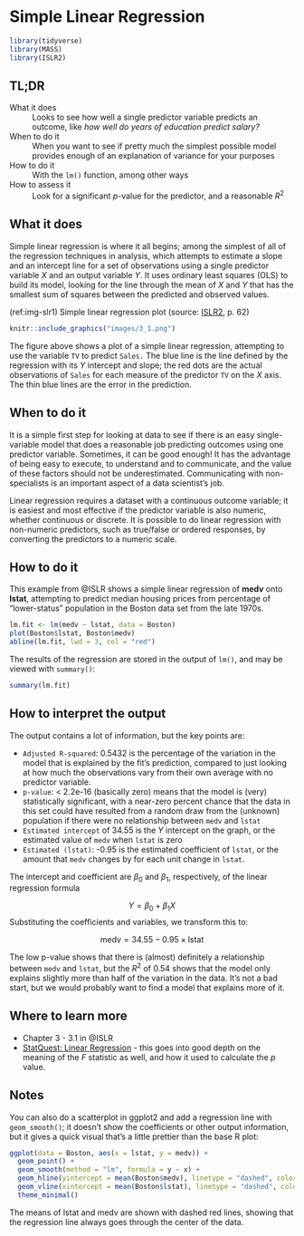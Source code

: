 # Simple Linear Regression {#simple-linear-regression}

```r
library(tidyverse)
library(MASS)
library(ISLR2)
```

## TL;DR

What it does
: Looks to see how well a single predictor variable predicts an outcome, like *how well do years of education predict salary?*

When to do it
: When you want to see if pretty much the simplest possible model provides enough of an explanation of variance for your purposes

How to do it
: With the `lm()` function, among other ways

How to assess it
: Look for a significant $p$-value for the predictor, and a reasonable $R^2$

## What it does 

Simple linear regression is where it all begins; among the simplest of all of the regression techniques in analysis, which attempts to estimate a slope and an intercept line for a set of observations using a single predictor variable $X$ and an output variable $Y$. It uses ordinary least squares (OLS) to build its model, looking for the line through the mean of $X$ and $Y$ that has the smallest sum of squares between the predicted and observed values.

(ref:img-slr1) Simple linear regression plot (source: [ISLR2](https://www.statlearning.com/), p. 62)

```r
knitr::include_graphics("images/3_1.png")
```

The figure above shows a plot of a simple linear regression, attempting to use the variable `TV` to predict `Sales.` The blue line is the line defined by the regression with its $Y$ intercept and slope; the red dots are the actual observations of `Sales` for each measure of the predictor `TV` on the $X$ axis. The thin blue lines are the error in the prediction.

## When to do it

It is a simple first step for looking at data to see if there is an easy single-variable model that does a reasonable job predicting outcomes using one predictor variable. Sometimes, it can be good enough! It has the advantage of being easy to execute, to understand and to communicate, and the value of these factors should not be underestimated. Communicating with non-specialists is an important aspect of a data scientist's job.

Linear regression requires a dataset with a continuous outcome variable; it is easiest and most effective if the predictor variable is also numeric, whether continuous or discrete. It is possible to do linear regression with non-numeric predictors, such as true/false or ordered responses, by converting the predictors to a numeric scale.

## How to do it

This example from @ISLR shows a simple linear regression of **medv** onto **lstat**, attempting to predict median housing prices from percentage of "lower-status" population in the Boston data set from the late 1970s.

```r
lm.fit <- lm(medv ~ lstat, data = Boston)
plot(Boston$lstat, Boston$medv)
abline(lm.fit, lwd = 3, col = "red")
```

The results of the regression are stored in the output of `lm()`, and may be viewed with `summary()`:

```r
summary(lm.fit)
```

## How to interpret the output

The output contains a lot of information, but the key points are:

- `Adjusted R-squared`: 0.5432 is the percentage of the variation in the model that is explained by the fit's prediction, compared to just looking at how much the observations vary from their own average with no predictor variable.
- `p-value`: < 2.2e-16 (basically zero) means that the model is (very) statistically significant, with a near-zero percent chance that the data in this set could have resulted from a random draw from the (unknown) population if there were no relationship between `medv` and `lstat`
- `Estimated intercept` of 34.55 is the $Y$ intercept on the graph, or the estimated value of `medv` when `lstat` is zero
- `Estimated (lstat)`: -0.95 is the estimated coefficient of `lstat`, or the amount that `medv` changes by for each unit change in `lstat`.

The intercept and coefficient are $\beta_0$ and $\beta_1$, respectively, of the linear regression formula

$$Y = \beta_0 + \beta_1X$$
Substituting the coefficients and variables, we transform this to:

$$\text{medv} = 34.55 - 0.95 \times \text{lstat}$$

The low p-value shows that there is (almost) definitely a relationship between `medv` and `lstat`, but the $R^2$ of 0.54 shows that the model only explains slightly more than half of the variation in the data. It's not a bad start, but we would probably want to find a model that explains more of it.

## Where to learn more

- Chapter 3 - 3.1 in @ISLR
- [StatQuest: Linear Regression](https://www.youtube.com/watch?v=nk2CQITm_eo) - this goes into good depth on the meaning of the $F$ statistic as well, and how it used to calculate the $p$ value.

## Notes

You can also do a scatterplot in ggplot2 and add a regression line with `geom_smooth()`; it doesn't show the coefficients or other output information, but it gives a quick visual that's a little prettier than the base R plot:

```r
ggplot(data = Boston, aes(x = lstat, y = medv)) +
  geom_point() +
  geom_smooth(method = "lm", formula = y ~ x) +
  geom_hline(yintercept = mean(Boston$medv), linetype = "dashed", color = "red") +
  geom_vline(xintercept = mean(Boston$lstat), linetype = "dashed", color = "red") +
  theme_minimal()
```

The means of lstat and medv are shown with dashed red lines, showing that the regression line always goes through the center of the data.
